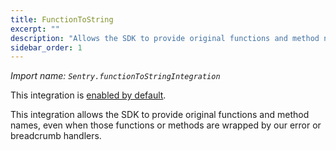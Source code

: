```yaml
---
title: FunctionToString
excerpt: ""
description: "Allows the SDK to provide original functions and method names, even when those functions or methods are wrapped by our error or breadcrumb handlers. (default)"
sidebar_order: 1
---
```


_Import name: `Sentry.functionToStringIntegration`_

This integration is [enabled by default](./../#modifying-default-integrations).

This integration allows the SDK to provide original functions and method names, even when those functions or methods are wrapped by our error or breadcrumb handlers.
